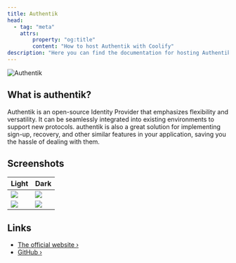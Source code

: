 ```yaml
---
title: Authentik
head:
  - tag: "meta"
    attrs:
        property: "og:title"
        content: "How to host Authentik with Coolify"
description: "Here you can find the documentation for hosting Authentik with Coolify."
---
```



<Badge text="One-click setup." variant="note" size="large" />

![Authentik](https://goauthentik.io/img/icon_top_brand_colour.svg)

## What is authentik?

Authentik is an open-source Identity Provider that emphasizes flexibility and versatility. It can be seamlessly integrated into existing environments to support new protocols. authentik is also a great solution for implementing sign-up, recovery, and other similar features in your application, saving you the hassle of dealing with them.

## Screenshots

| Light                                                       | Dark                                                       |
| ----------------------------------------------------------- | ---------------------------------------------------------- |
| ![](https://docs.goauthentik.io/img/screen_apps_light.jpg)  | ![](https://docs.goauthentik.io/img/screen_apps_dark.jpg)  |
| ![](https://docs.goauthentik.io/img/screen_admin_light.jpg) | ![](https://docs.goauthentik.io/img/screen_admin_dark.jpg) |

## Links

- [The official website ›](https://goauthentik.io?utm_source=coolify.io)
- [GitHub ›](https://github.com/goauthentik/authentik?utm_source=coolify.io)

